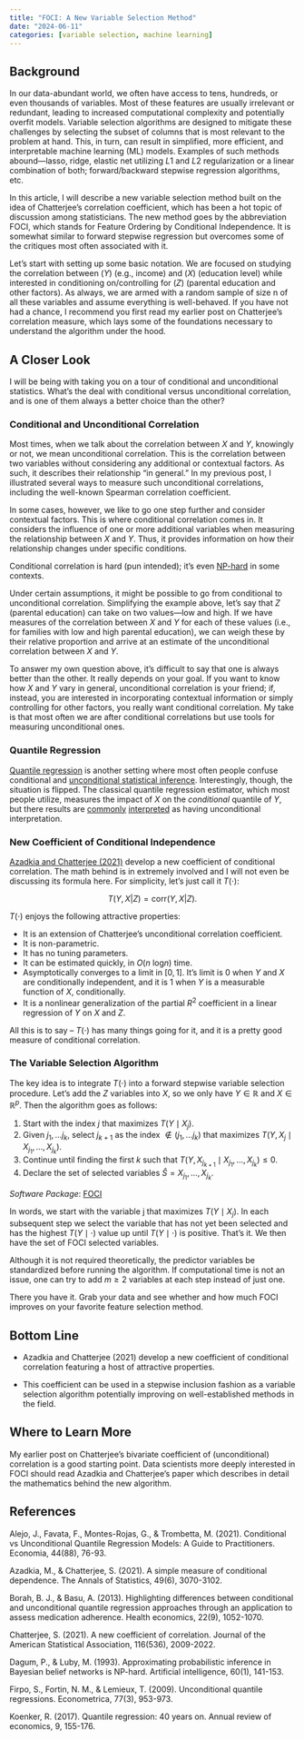 ```yaml
---
title: "FOCI: A New Variable Selection Method"
date: "2024-06-11"
categories: [variable selection, machine learning]
---
```


## Background

In our data-abundant world, we often have access to tens, hundreds, or even thousands of variables. Most of these features are usually irrelevant or redundant, leading to increased computational complexity and potentially overfit models. Variable selection algorithms are designed to mitigate these challenges by selecting the subset of columns that is most relevant to the problem at hand. This, in turn, can result in simplified, more efficient, and interpretable machine learning (ML) models. Examples of such methods abound—lasso, ridge, elastic net utilizing $L1$ and $L2$ regularization or a linear combination of both; forward/backward stepwise regression algorithms, etc.

In this article, I will describe a new variable selection method built on the idea of Chatterjee’s correlation coefficient, which has been a hot topic of discussion among statisticians. The new method goes by the abbreviation FOCI, which stands for Feature Ordering by Conditional Independence. It is somewhat similar to forward stepwise regression but overcomes some of the critiques most often associated with it.

Let’s start with setting up some basic notation. We are focused on studying the correlation between ($Y$) (e.g., income) and ($X$) (education level) while interested in conditioning on/controlling for ($Z$) (parental education and other factors). As always, we are armed with a random sample of size n of all these variables and assume everything is well-behaved. If you have not had a chance, I recommend you first read my earlier post on Chatterjee’s correlation measure, which lays some of the foundations necessary to understand the algorithm under the hood.

## A Closer Look

I will be being with taking you on a tour of conditional and unconditional statistics. What’s the deal with conditional versus unconditional correlation, and is one of them always a better choice than the other?

### Conditional and Unconditional Correlation

Most times, when we talk about the correlation between $X$ and $Y$, knowingly or not, we mean unconditional correlation. This is the correlation between two variables without considering any additional or contextual factors. As such, it describes their relationship “in general.” In my previous post, I illustrated several ways to measure such unconditional correlations, including the well-known Spearman correlation coefficient.

In some cases, however, we like to go one step further and consider contextual factors. This is where conditional correlation comes in. It considers the influence of one or more additional variables when measuring the relationship between $X$ and $Y$. Thus, it provides information on how their relationship changes under specific conditions.

Conditional correlation is hard (pun intended); it’s even [NP-hard](https://doi.org/10.1016/0004-3702(93)90036-B) in some contexts.

Under certain assumptions, it might be possible to go from conditional to unconditional correlation. Simplifying the example above, let’s say that $Z$ (parental education) can take on two values—low and high. If we have measures of the correlation between $X$ and $Y$ for each of these values (i.e., for families with low and high parental education), we can weigh these by their relative proportion and arrive at an estimate of the unconditional correlation between $X$ and $Y$.

To answer my own question above, it’s difficult to say that one is always better than the other. It really depends on your goal. If you want to know how $X$ and $Y$ vary in general, unconditional correlation is your friend; if, instead, you are interested in incorporating contextual information or simply controlling for other factors, you really want conditional correlation. My take is that most often we are after conditional correlations but use tools for measuring unconditional ones.

### Quantile Regression

::: {.callout-note title="Side Note on Quantile Regression"}

[Quantile regression](https://doi.org/10.1146/annurev-economics-063016-103651) is another setting where most often people confuse conditional and [unconditional statistical inference](https://onlinelibrary.wiley.com/doi/abs/10.3982/ECTA6822). Interestingly, though, the situation is flipped. The classical quantile regression estimator, which most people utilize, measures the impact of $X$ on the *conditional* quantile of $Y$, but there results are [commonly](https://doi.org/10.1002/hec.2927) [interpreted](interpreted) as having unconditional interpretation.

:::

### New Coefficient of Conditional Independence

[Azadkia and Chatterjee (2021)](http://10.0.4.190/21-AOS2073) develop a new coefficient of conditional correlation. The math behind is in extremely involved and I will not even be discussing its formula here. For simplicity, let’s just call it $T(\cdot)$:

$$T(Y,X|Z) = \text{corr} (Y, X | Z).$$

$T(\cdot)$ enjoys the following attractive properties:

- It is an extension of Chatterjee’s unconditional correlation coefficient.
- It is non-parametric.
- It has no tuning parameters.
- It can be estimated quickly, in $O(n \text{ log}n)$ time.
- Asymptotically converges to a limit in $[0,1]$. It’s limit is $0$ when $Y$ and $X$ are conditionally independent, and it is $1$ when $Y$ is a measurable function of $X$, conditionally.
- It is a nonlinear generalization of the partial $R^2$ coefficient in a linear regression of $Y$ on $X$ and $Z$.

All this is to say – $T(\cdot)$ has many things going for it, and it is a pretty good measure of conditional correlation.

### The Variable Selection Algorithm

The key idea is to integrate $T(\cdot)$ into a forward stepwise variable selection procedure. Let’s add the $Z$ variables into $X$, so we only have $Y\in \mathbb{R}$ and $X\in \mathbb{R}^p$. Then the algorithm goes as follows:

::: {.callout-note title="Algorithm:"}
1. Start with the index $j$ that maximizes $T(Y \mid X_j)$.
2. Given $j_1, \dots j_k$, select $j_{k+1}$ as the index $\notin (j_1, \dots j_k)$ that maximizes $T(Y,X_j \mid X_{j_1}, \dots, X_{j_k})$.
3. Continue until finding the first $k$ such that $T(Y, X_{j_{k+1}} \mid X_{j_1}, \dots, X_{j_k}) \leq 0$.
4. Declare the set of selected variables $\hat{S} ={X_{j_1}, \dots, X_{j_k}}$.
:::

*Software Package*: [FOCI](https://www.rdocumentation.org/packages/FOCI)

In words, we start with the variable j that maximizes $T(Y\mid X_j)$. In each subsequent step we select the variable that has not yet been selected and has the highest $T(Y \mid \cdot)$ value up until $T(Y \mid \cdot)$ is positive. That’s it. We then have the set of FOCI selected variables.

Although it is not required theoretically, the predictor variables be standardized before running the algorithm. If computational time is not an issue, one can try to add $m \geq  2$ variables at each step instead of just one.

There you have it. Grab your data and see whether and how much FOCI improves on your favorite feature selection method.

## Bottom Line

- Azadkia and Chatterjee (2021) develop a new coefficient of conditional correlation featuring a host of attractive properties.

- This coefficient can be used in a stepwise inclusion fashion as a variable selection algorithm potentially improving on well-established methods in the field.

## Where to Learn More

My earlier post on Chatterjee’s bivariate coefficient of (unconditional) correlation is a good starting point. Data scientists more deeply interested in FOCI should read Azadkia and Chatterjee's paper which describes in detail the mathematics behind the new algorithm.

## References

Alejo, J., Favata, F., Montes-Rojas, G., & Trombetta, M. (2021). Conditional vs Unconditional Quantile Regression Models: A Guide to Practitioners. Economia, 44(88), 76-93.

Azadkia, M., & Chatterjee, S. (2021). A simple measure of conditional dependence. The Annals of Statistics, 49(6), 3070-3102.

Borah, B. J., & Basu, A. (2013). Highlighting differences between conditional and unconditional quantile regression approaches through an application to assess medication adherence. Health economics, 22(9), 1052-1070.

Chatterjee, S. (2021). A new coefficient of correlation. Journal of the American Statistical Association, 116(536), 2009-2022.

Dagum, P., & Luby, M. (1993). Approximating probabilistic inference in Bayesian belief networks is NP-hard. Artificial intelligence, 60(1), 141-153.

Firpo, S., Fortin, N. M., & Lemieux, T. (2009). Unconditional quantile regressions. Econometrica, 77(3), 953-973.

Koenker, R. (2017). Quantile regression: 40 years on. Annual review of economics, 9, 155-176.
